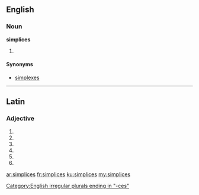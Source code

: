 ==English==

===Noun===
'''simplices'''

# {{mathematics}} {{plural of|simplex}}

====Synonyms====
* [[simplexes]]

[[Category:English irregular plurals ending in "-ces"]]

----

==Latin==

===Adjective===
{{la-adj-form|simplicēs}}

# {{inflection of|simplex|simplex|nom|m|p|lang=la}}
# {{inflection of|simplex|simplex|nom|f|p|lang=la}}
# {{inflection of|simplex|simplex|acc|m|p|lang=la}}
# {{inflection of|simplex|simplex|acc|f|p|lang=la}}
# {{inflection of|simplex|simplex|voc|m|p|lang=la}}
# {{inflection of|simplex|simplex|voc|f|p|lang=la}}

[[ar:simplices]]
[[fr:simplices]]
[[ku:simplices]]
[[my:simplices]]